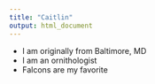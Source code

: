 ```yaml
---
title: "Caitlin"
output: html_document
---
```

- I am originally from Baltimore, MD
- I am an ornithologist
- Falcons are my favorite